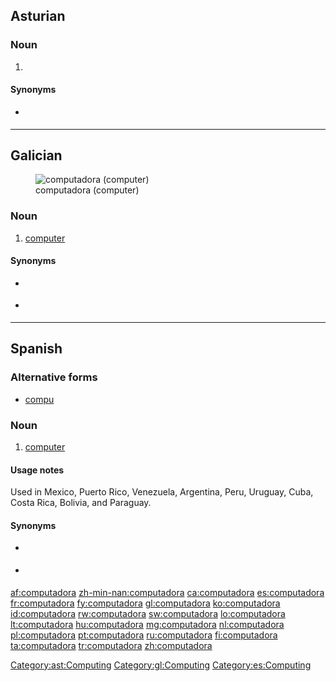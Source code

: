 ==Asturian==
{{wikipedia|lang=ast}}

===Noun===
{{ast-noun|f|computadores}}

# {{l|en|computer}} {{gloss|a programmable device}}

====Synonyms====
* {{sense|computer}} {{l|ast|computador}} {{g|m}}

[[Category:ast:Computing]]

----

==Galician==
{{wikipedia|lang=gl}}
[[File:Macintosh classic.jpg|thumb|computadora (computer)]]

===Noun===
{{gl-noun|f}}

# [[computer]]

====Synonyms====
* {{sense|computer}} {{l|gl|computador}} {{g|m}}
* {{sense|computer}} {{l|gl|ordenador}} {{g|m}}

[[Category:gl:Computing]]

----

==Spanish==
{{wikipedia|lang=es}}

===Alternative forms===
* [[compu]] {{qualifier|informal}}

===Noun===
{{es-noun|f|computadoras}}

# [[computer]]

====Usage notes====
Used in Mexico, Puerto Rico, Venezuela, Argentina, Peru, Uruguay, Cuba, Costa Rica, Bolivia, and Paraguay.

====Synonyms====
* {{sense|computer}} {{l|es|computador}} {{g|m}}
* {{sense|computer}} {{l|es|ordenador}} {{g|m}}

[[Category:es:Computing]]

[[af:computadora]]
[[zh-min-nan:computadora]]
[[ca:computadora]]
[[es:computadora]]
[[fr:computadora]]
[[fy:computadora]]
[[gl:computadora]]
[[ko:computadora]]
[[id:computadora]]
[[rw:computadora]]
[[sw:computadora]]
[[lo:computadora]]
[[lt:computadora]]
[[hu:computadora]]
[[mg:computadora]]
[[nl:computadora]]
[[pl:computadora]]
[[pt:computadora]]
[[ru:computadora]]
[[fi:computadora]]
[[ta:computadora]]
[[tr:computadora]]
[[zh:computadora]]